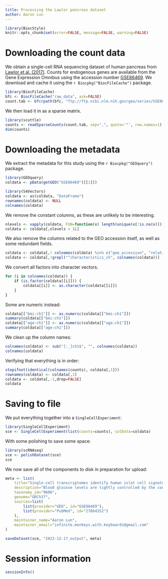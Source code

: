 ```yaml
---
title: Processing the Lawlor pancreas dataset
author: Aaron Lun
---
```


```r
library(BiocStyle)
knitr::opts_chunk$set(error=FALSE, message=FALSE, warning=FALSE)
```

# Downloading the count data

We obtain a single-cell RNA sequencing dataset of human pancreas from [Lawlor et al. (2017)](https://doi.org/10.1101/gr.212720.116).
Counts for endogenous genes are available from the Gene Expression Omnibus
using the accession number [GSE86469](https://www.ncbi.nlm.nih.gov/geo/query/acc.cgi?acc=GSE86469).
We download and cache it using the `r Biocpkg("BiocFileCache")` package.

```r
library(BiocFileCache)
bfc <- BiocFileCache("raw_data", ask=FALSE)    
count.tab <- bfcrpath(bfc, "ftp://ftp.ncbi.nlm.nih.gov/geo/series/GSE86nnn/GSE86469/suppl/GSE86469_GEO.islet.single.cell.processed.data.RSEM.raw.expected.counts.csv.gz")
```

We then load it in as a sparse matrix.

```r
library(scuttle)
counts <- readSparseCounts(count.tab, sep=",", quote='"', row.names=1)
dim(counts)
```

# Downloading the metadata

We extract the metadata for this study using the `r Biocpkg("GEOquery")` package.

```r
library(GEOquery)
coldata <- pData(getGEO("GSE86469")[[1]])

library(S4Vectors)
coldata <- as(coldata, "DataFrame")
rownames(coldata) <- NULL
colnames(coldata)
```

We remove the constant columns, as these are unlikely to be interesting.

```r
nlevels <- vapply(coldata, FUN=function(x) length(unique(x[!is.na(x)])), 1L)
coldata <- coldata[,nlevels > 1L]
```

We also remove the columns related to the GEO accession itself, as well as some redundant fields.

```r
coldata <- coldata[,! colnames(coldata) %in% c("geo_accession", "relation", "relation.1")]
coldata <- coldata[,!grepl("^characteristics_ch", colnames(coldata))]
```

We convert all factors into character vectors.

```r
for (i in colnames(coldata)) {
    if (is.factor(coldata[[i]])) {
        coldata[[i]] <- as.character(coldata[[i]])
    }
}
```

Some are numeric instead:

```r
coldata[["bmi:ch1"]] <- as.numeric(coldata[["bmi:ch1"]])
summary(coldata[["bmi:ch1"]])
coldata[["age:ch1"]] <- as.numeric(coldata[["age:ch1"]])
summary(coldata[["age:ch1"]])
```

We clean up the column names:

```r
colnames(coldata) <- sub("[:_]ch1$", "", colnames(coldata))
colnames(coldata)
```

Verifying that everything is in order:

```r
stopifnot(identical(colnames(counts), coldata[,1]))
rownames(coldata) <- coldata[,1]
coldata <- coldata[,-1,drop=FALSE]
coldata
```

# Saving to file 

We put everything together into a `SingleCellExperiment`:

```r
library(SingleCellExperiment)
sce <- SingleCellExperiment(list(counts=counts), colData=coldata)
```

With some polishing to save some space:

```r
library(scRNAseq)
sce <- polishDataset(sce)
sce
```

We now save all of the components to disk in preparation for upload:

```r
meta <- list(
    title="Single-cell transcriptomes identify human islet cell signatures and reveal cell-type-specific expression changes in type 2 diabetes",
    description="Blood glucose levels are tightly controlled by the coordinated action of at least four cell types constituting pancreatic islets. Changes in the proportion and/or function of these cells are associated with genetic and molecular pathophysiology of monogenic, type 1, and type 2 (T2D) diabetes. Cellular heterogeneity impedes precise understanding of the molecular components of each islet cell type that govern islet (dys)function, particularly the less abundant delta and gamma/pancreatic polypeptide (PP) cells. Here, we report single-cell transcriptomes for 638 cells from nondiabetic (ND) and T2D human islet samples. Analyses of ND single-cell transcriptomes identified distinct alpha, beta, delta, and PP/gamma cell-type signatures. Genes linked to rare and common forms of islet dysfunction and diabetes were expressed in the delta and PP/gamma cell types. Moreover, this study revealed that delta cells specifically express receptors that receive and coordinate systemic cues from the leptin, ghrelin, and dopamine signaling pathways implicating them as integrators of central and peripheral metabolic signals into the pancreatic islet. Finally, single-cell transcriptome profiling revealed genes differentially regulated between T2D and ND alpha, beta, and delta cells that were undetectable in paired whole islet analyses. This study thus identifies fundamental cell-type-specific features of pancreatic islet (dys)function and provides a critical resource for comprehensive understanding of islet biology and diabetes pathogenesis.",
    taxonomy_id="9606",
    genome="GRCh37",
    sources=list(
        list(provider="GEO", id="GSE86469"),
        list(provider="PubMed", id="27864352")
    ),
    maintainer_name="Aaron Lun",
    maintainer_email="infinite.monkeys.with.keyboards@gmail.com"
)

saveDataset(sce, "2023-12-17_output", meta)
```

# Session information {-}

```r
sessionInfo()
```
